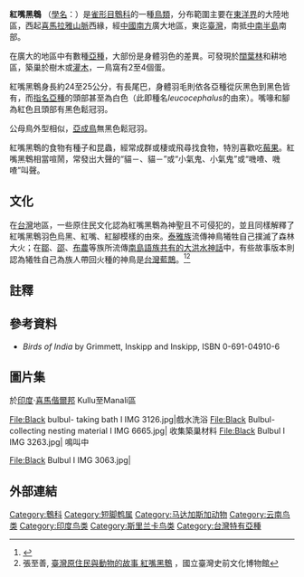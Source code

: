 {{noteTA
|T=zh-cn:黑短脚鹎; zh-tw:紅嘴黑鵯; zh-hk:黑短腳鵯;
|1=zh-cn:黑短脚鹎; zh-tw:紅嘴黑鵯; zh-hk:黑短腳鵯;
}}
{{speciesbox
| name = 紅嘴黑鵯
| status = LC
| status_system = IUCN3.1
| status_ref = <ref name=IUCN>{{IUCN|id=22713246 |title=''Hypsipetes leucocephalus'' |assessors=[[BirdLife_International|BirdLife International]] |version=2013.2 |year=2012 |accessdate=26 November 2013}}</ref>
| image = Hypsipetes leucocephalus in Taiwan.jpg
| image_caption = 臺灣亞種（''H. l. nigerrimus''）
| genus = Hypsipetes
| species = leucocephalus
| authority = ([[Johann_Friedrich_Gmelin|Gmelin]], 1789)
| range_map = Hypsipetes leucocephalus distribution map.png
| synonyms = 
* ''Hypsipetes concolor''
* ''Hypsipetes nigerrima''
* ''Hypsipetes psaroides''
| range_map_caption = 
{{leftlegend|#FFFF00|繁殖區|outline=gray}}{{leftlegend|#0000FF|度冬區|outline=gray}}{{leftlegend|#008000|[[留鳥|留鳥]]|outline=gray}}
}}
'''紅嘴黑鵯''' （[[學名|學名]]：{{lang|la|''Hypsipetes leucocephalus''}}）是[[雀形目|雀形目]][[鵯科|鵯科]]的一種[[鳥類|鳥類]]，分布範圍主要在[[東洋界|東洋界]]的大陸地區，西起[[喜馬拉雅山脈|喜馬拉雅山脈]]西緣，經[[中國南方|中國南方]]廣大地區，東迄[[臺灣|臺灣]]，南抵[[中南半島|中南半島]]南部。

在廣大的地區中有數種[[亞種|亞種]]，大部份是身體羽色的差異。可發現於[[闊葉林|闊葉林]]和耕地區，築巢於樹木或[[灌木|灌木]]，一鳥窩有2至4個蛋。

紅嘴黑鵯身長約24至25公分，有長尾巴，身體羽毛則依各亞種從灰黑色到黑色皆有，而[[指名亞種|指名亞種]]的頭部甚至為白色（此即種名''leucocephalus''的由來）。嘴喙和腳為紅色且頭部有黑色鬆冠羽。

公母鳥外型相似，[[亞成鳥|亞成鳥]]無黑色鬆冠羽。

紅嘴黑鵯的食物有種子和昆蟲，經常成群或棲或飛尋找食物，特別喜歡吃[[莓果|莓果]]。紅嘴黑鵯相當喧鬧，常發出大聲的“貓－、貓－”或“小氣鬼、小氣鬼”或“嘰喳、嘰喳”叫聲。

== 文化 ==
在[[台灣|台灣]]地區，一些原住民文化認為紅嘴黑鵯為神聖且不可侵犯的，並且同樣解釋了紅嘴黑鵯羽色烏黑、紅嘴、紅腳模樣的由來。[[泰雅族|泰雅族]]流傳神鳥犧牲自己撲滅了森林大火；在[[鄒族|鄒]]、[[邵族|邵]]、[[布農族|布農]]等族所流傳[[大洪水#南島民族傳說|南島語族共有的大洪水神話]]中，有些故事版本則認為犧牲自己為族人帶回火種的神鳥是[[台灣藍鵲#社會文化|台灣藍鵲]]。{{efn|著名的日本博物學家{{lang|ja|鹿野忠雄}}博士其高校、大學學生時期在台灣高山的記錄《{{lang|ja|山と雲と蕃人と}}》，提及布農傳說，在原著188頁的原註稱此神鳥「クロヒヨドリ似乎是『''Microscelis leucocephalus nigerrimus'' (Gould)』」。''Microscelis leucocephalus nigerrimus''為現代分類''Hypsipetes leucocephalus nigerrimus''紅嘴黑鵯的舊名；[[楊南郡|楊南郡]]的漢譯版《山、雲與蕃人》在183、268頁的譯註（譯註中把''Microscelis''錯印成''Mieroscelis''）則說明布農族的說法認為神鳥是台灣藍鵲。<ref name="kano_1941_ja">{{cite book |author1={{lang|ja|鹿野忠雄}} |script-title=ja:山と雲と蕃人と |script-chapter=ja:東郡大山塊の縱走 |section=11.{{lang|ja|附近蕃人との關係}} |date=1941年8月 |publisher={{lang|ja|中央公論社}} |language=ja |location={{lang|ja|東京}} |url=https://dl.ndl.go.jp/info:ndljp/pid/1043944 |website={{ill|國立國會圖書館|lt=日本國會圖書館|ja|国立国会図書館}} |ref=kano_1941_ja |title= |access-date=2021-12-29 |archive-date=2020-06-21 |archive-url=https://web.archive.org/web/20200621201626/https://dl.ndl.go.jp/info:ndljp/pid/1043944 |dead-url=no }}</ref>{{rp|187-188}}<ref name="kano_1941"/>{{rp|183,268}}}}<ref name="kano_1941">{{cite book |author1=鹿野忠雄 |author1-link=鹿野忠雄 |translator=楊南郡 |translator-link=楊南郡 |script-title=ja:山と雲と蕃人と |trans-title=山、雲與蕃人 |date=2000年2月 |orig-year=原書1941年8月中央公論社 |publisher=玉山社 |location=台北 |isbn=957-8246-33-1 |edition=漢譯初版 |ref=kano_1941}}</ref>{{rp|183,268}}<ref>張至善, [http://beta.nmp.gov.tw/enews/no115/page_03.html 臺灣原住民與動物的故事 紅嘴黑鵯] {{Wayback|url=http://beta.nmp.gov.tw/enews/no115/page_03.html |date=20210417121908 }}，國立臺灣史前文化博物館</ref>

== 註釋 ==
{{notelist}}

== 參考資料 ==
{{reflist}}
* ''Birds of India'' by Grimmett, Inskipp and Inskipp, ISBN 0-691-04910-6

== 圖片集 ==
於[[印度|印度]]·[[喜馬偕爾邦|喜馬偕爾邦]] Kullu至Manali區
<gallery>
File:Black bulbul- taking bath I IMG 3126.jpg|戲水洗浴
File:Black Bulbul- collecting nesting material I IMG 6665.jpg| 收集築巢材料 
File:Black Bulbul I IMG 3263.jpg| 鳴叫中 
</gallery><gallery>

File:Black Bulbul I IMG 3063.jpg| 
</gallery>

==外部連結==
{{commons category|Hypsipetes leucocephalus}}
{{Taxonbar|from=Q998240}}

[[Category:鵯科|Category:鵯科]]
[[Category:短脚鹎属|Category:短脚鹎属]]
[[Category:马达加斯加动物|Category:马达加斯加动物]]
[[Category:云南鸟类|Category:云南鸟类]]
[[Category:印度鸟类|Category:印度鸟类]]
[[Category:斯里兰卡鸟类|Category:斯里兰卡鸟类]]
[[Category:台灣特有亞種|Category:台灣特有亞種]]